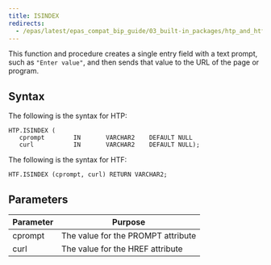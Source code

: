 ```yaml
---
title: ISINDEX
redirects:
  - /epas/latest/epas_compat_bip_guide/03_built-in_packages/htp_and_htf/isindex/ #generated for docs/epas/reorg-role-use-case-mode
---
```


This function and procedure creates a single entry field with a text prompt, such as `"Enter value"`,  and then sends that value to the URL of the page or program.

## Syntax

The following is the syntax for HTP:

```
HTP.ISINDEX (
   cprompt        IN       VARCHAR2    DEFAULT NULL
   curl           IN       VARCHAR2    DEFAULT NULL);
```

The following is the syntax for HTF:

```
HTF.ISINDEX (cprompt, curl) RETURN VARCHAR2;
```

## Parameters

| Parameter | Purpose  |
| --------- | -------- |
| cprompt | The value for the PROMPT attribute |
| curl | The value for the HREF attribute |
